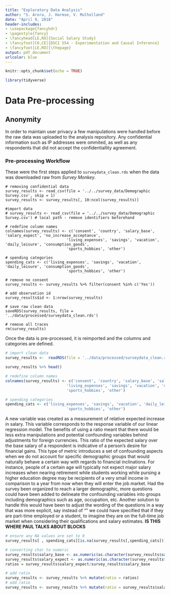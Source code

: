 ```yaml
---
title: "Exploratory Data Analysis"
author: "S. Arora, J. Harmse, V. Mulholland"
date: "April 9, 2018"
header-includes:
- \usepackage{fancyhdr}
- \pagestyle{fancy}
- \fancyhead[LE,RO]{Social Salary Study}
- \fancyfoot[CO,CE]{DSCI 554 - Experimentation and Causal Inference}
- \fancyfoot[LE,RO]{\thepage}
output: pdf_document
urlcolor: blue
---
```


```r
knitr::opts_chunk$set(echo = TRUE)
```

```r
library(tidyverse)
```

# Data Pre-processing

## Anonymity

In order to maintain user privacy a few manipulations were handled before the raw data was uploaded to the analysis repository. Any confidential information such as IP addresses were ommited, as well as any respondents that did not accept the confidentiallity agreement. 

### Pre-processing Workflow

These were the first steps applied to `surveydata_clean.rds` when the data was downloaded raw from _Survey Monkey_. 

```
# removing confidential data
survey_results <- read_csv(file = '../../survey_data/Demographic Survey.csv', skip = 1)
survey_results <- survey_results[, 10:ncol(survey_results)]

#import data
# survey_results <- read_csv(file = '../../survey_data/Demographic Survey.csv') # local path - remove identifiers beforehand

# redefine column names
colnames(survey_results) <- c('consent', 'country', 'salary_base', 'salary_expect', 'no_increase_acceptance', 
                           'living_expenses', 'savings', 'vacation', 'daily_leisure', 'consumption_goods', 
                           'sports_hobbies', 'other')

# spending categories
spending_cats <- c('living_expenses', 'savings', 'vacation', 'daily_leisure', 'consumption_goods', 
                           'sports_hobbies', 'other')

# remove no consent
survey_results <- survey_results %>% filter(consent %in% c('Yes'))

# add observation id
survey_results$id <- 1:nrow(survey_results)

# save raw clean data
saveRDS(survey_results, file = '../data/processed/surveydata_clean.rds')

# remove all traces
rm(survey_results)
```

Once the data is pre-processed, it is reimported and the columns and categories are defined. 

```r
# import clean data
survey_results <-  readRDS(file = '../data/processed/surveydata_clean.rds')  # local path - remove identifiers beforehand

survey_results %>% head()

# redefine column names
colnames(survey_results) <- c('consent', 'country', 'salary_base', 'salary_expect', 'no_increase_acceptance', 
                           'living_expenses', 'savings', 'vacation', 'daily_leisure', 'consumption_goods', 
                           'sports_hobbies', 'other')

# spending categories
spending_cats <- c('living_expenses', 'savings', 'vacation', 'daily_leisure', 'consumption_goods', 
                           'sports_hobbies', 'other')


```


A new variable was created as a measurement of relative expected increase in salary. This variable corresponds to the response variable of our linear regression model. The benefits of using a ratio meant that there would be less extra manipulations and potential confounding variables behind adjustments for foreign currencies. This ratio of the expected salary over the base salary of a respondent is indicative of a person's desire for financial gains. This type of metric introduces a set of confounding aspects when we do not account for specific demographic groups that would naturally behave a certain way with regards to financial inclinations. For instance, people of a certain age will typically not expect major salary increases when nearing retirement while students working while pursing a higher education degree may be recipients of a very small income in comparison to a year from now when they will enter the job market. Had the survey been organized to reach a larger demographic, more questions could have been added to delineate the confounding variables into groups including demographics such as age, occupation, etc. Another solution to handle this would have been to adjust the wording of the questions in a way that was more explicit, say instead of "" we could have specified that if they are part-time employed or a student, to imagine they are on the full-time job market when considering their qualifications and salary estimates. **IS THIS WHERE PAUL TALKS ABOUT BLOCKS** 

```r
# ensure any NA values are set to 0
survey_results[ , spending_cats][is.na(survey_results[,spending_cats])] <- 0

# converting char to numeric
survey_results$salary_base <- as.numeric(as.character(survey_results$salary_base))
survey_results$salary_expect <- as.numeric(as.character(survey_results$salary_expect))
ratios = survey_results$salary_expect/survey_results$salary_base

# add ratio 
survey_results <- survey_results %>% mutate(ratio = ratios)
# add ratio 
survey_results <- survey_results %>% mutate(ratio = survey_results$salary_expect/survey_results$salary_base)

```